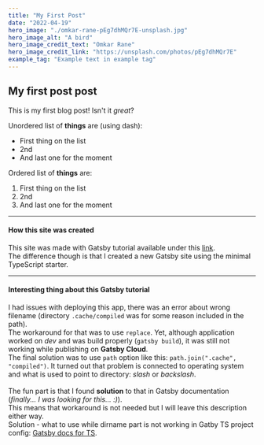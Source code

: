 ```yaml
---
title: "My First Post"
date: "2022-04-19"
hero_image: "./omkar-rane-pEg7dhMQr7E-unsplash.jpg"
hero_image_alt: "A bird"
hero_image_credit_text: "Omkar Rane"
hero_image_credit_link: "https://unsplash.com/photos/pEg7dhMQr7E"
example_tag: "Example text in example tag"
---
```


## My first post post

This is my first blog post! Isn't it _great_?<br />

Unordered list of **things** are (using dash):

- First thing on the list
- 2nd
- And last one for the moment

Ordered list of **things** are:

1. First thing on the list
2. 2nd
3. And last one for the moment

---

#### How this site was created

This site was made with Gatsby tutorial available under this [link](https://www.gatsbyjs.com/docs/tutorial/).<br />
The difference though is that I created a new Gatsby site using the minimal TypeScript starter.

---

#### Interesting thing about this Gatsby tutorial

I had issues with deploying this app, there was an error about wrong filename (directory `.cache/compiled` was for some reason included in the path).<br />
The workaround for that was to use `replace`. Yet, although application worked on
_dev_ and was build properly (`gatsby build`), it was still not working while publishing
on **Gatsby Cloud**.<br />
The final solution was to use `path` option like this: `path.join(".cache", "compiled")`.
It turned out that problem is connected to operating system and what is used to point
to directory: _slash_ or _backslash_.<br /><br />
The fun part is that I found **solution** to that in Gatsby documentation
(_finally... I was looking for this... :)_).<br />
This means that workaround is not needed but I will leave this description
either way.<br />
Solution - what to use while dirname part is not working in Gatby TS project
config: [Gatsby docs for
TS](https://www.gatsbyjs.com/docs/how-to/custom-configuration/typescript/#dirname).
